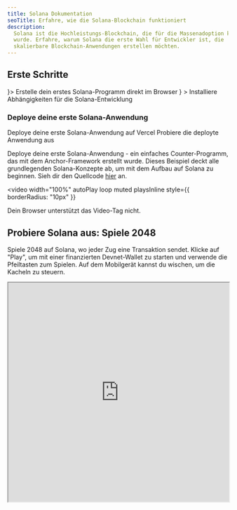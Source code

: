```yaml
---
title: Solana Dokumentation
seoTitle: Erfahre, wie die Solana-Blockchain funktioniert
description:
  Solana ist die Hochleistungs-Blockchain, die für die Massenadoption konzipiert
  wurde. Erfahre, warum Solana die erste Wahl für Entwickler ist, die
  skalierbare Blockchain-Anwendungen erstellen möchten.
---
```


## Erste Schritte

<Cards>
  <Card title="Schnellstart" href="/docs/intro/quick-start" icon={<Rocket />}>
    Erstelle dein erstes Solana-Programm direkt im Browser
  </Card>
  <Card
    title="Lokale Umgebung einrichten"
    href="/docs/intro/installation"
    icon={<Download />}
  >
    Installiere Abhängigkeiten für die Solana-Entwicklung
  </Card>
</Cards>

### Deploye deine erste Solana-Anwendung

<Cards>
  <Card
    title="Auf Vercel deployen"
    href="https://vercel.com/new/clone?repository-url=https%3A%2F%2Fgithub.com%2Fsolana-developers%2Fanchor-web3js-nextjs&root-directory=frontend&demo-title=Anchor%20Web3.js%20Next.js%20Demo&demo-description=An%20example%20deployment%20of%20the%20Anchor%20Web3.js%20Next.js%20project.&demo-url=https%3A%2F%2Fanchor-web3js-nextjs.vercel.app%2F&project-name=anchor-web3js-nextjs&repository-name=anchor-web3js-nextjs"
  >
    Deploye deine erste Solana-Anwendung auf Vercel
  </Card>
  <Card
    title="Vercel-Vorschau"
    href="https://anchor-web3js-nextjs-jade.vercel.app/"
  >
    Probiere die deployte Anwendung aus
  </Card>
</Cards>

Deploye deine erste Solana-Anwendung - ein einfaches Counter-Programm, das mit
dem Anchor-Framework erstellt wurde. Dieses Beispiel deckt alle grundlegenden
Solana-Konzepte ab, um mit dem Aufbau auf Solana zu beginnen. Sieh dir den
Quellcode [hier](https://github.com/solana-developers/anchor-web3js-nextjs) an.

<Accordions>
<Accordion title="Anwendungs-Demo">

<video
  width="100%"
  autoPlay
  loop
  muted
  playsInline
  style={{
    borderRadius: "10px"
  }}
>
  <source src="/assets/docs/counter.mp4" type="video/mp4" />
  Dein Browser unterstützt das Video-Tag nicht.
</video>

</Accordion>
</Accordions>

## Probiere Solana aus: Spiele 2048

Spiele 2048 auf Solana, wo jeder Zug eine Transaktion sendet. Klicke auf "Play",
um mit einer finanzierten Devnet-Wallet zu starten und verwende die Pfeiltasten
zum Spielen. Auf dem Mobilgerät kannst du wischen, um die Kacheln zu steuern.

<Accordions>
<Accordion title="Spiele Solana 2048">

<iframe
  src="https://solplay.de/solana-2048/"
  width="100%"
  height="500"
  style={{
    borderRadius: "12px",
    border: "2px solid rgba(0, 0, 0, 0.2)",
    maxWidth: "100%",
    minHeight: "300px",
    aspectRatio: "1"
  }}
  scrolling="no"
/>

</Accordion>
</Accordions>

Erstellt von [Jonas](https://x.com/SolPlay_jonas) aus dem DevRel-Team der Solana
Foundation.

## Starte mit dem Lernen

Lerne die wichtigsten Konzepte, die spezifisch für die Solana-Entwicklung sind.

<Cards>
  <Card title="Konten" href="/docs/core/accounts">
    Wie Solana Daten speichert
  </Card>
  <Card title="Gebühren auf Solana" href="/docs/core/fees">
    Kosten für das Senden von Transaktionen auf Solana
  </Card>
  <Card title="Transaktionen" href="/docs/core/transactions">
    Wie man mit dem Solana-Netzwerk interagiert
  </Card>
  <Card title="Programs" href="/docs/core/programs">
    Smart Contracts auf Solana
  </Card>
  <Card title="Programs Derived Address" href="/docs/core/pda">
    Wie man deterministische Adressen generiert
  </Card>
  <Card title="Cross Program Invocation" href="/docs/core/cpi">
    Wie man ein Program von einem anderen aus aufruft
  </Card>
</Cards>

### Client-seitige Entwicklung

Wenn du auf der Client-Seite entwickelst, helfen dir die folgenden von der
Community beigesteuerten SDKs, mit dem Netzwerk in beliebten Programmiersprachen
zu interagieren:

| Sprache    | SDK                                                                                                                                       |
| ---------- | ----------------------------------------------------------------------------------------------------------------------------------------- |
| Rust       | [solana_sdk](https://docs.rs/solana-sdk/latest/solana_sdk/)                                                                               |
| Typescript | [@solana/web3.js](https://github.com/anza-xyz/solana-web3.js)                                                                             |
| Python     | [solders](https://github.com/kevinheavey/solders)                                                                                         |
| Java       | [sava](https://sava.software) or [solanaj](https://github.com/skynetcap/solanaj) or [solana4j](https://github.com/LMAX-Exchange/solana4j) |
| C++        | [solcpp](https://github.com/mschneider/solcpp) or [solana-c](https://github.com/VAR-META-Tech/solana-c-sdk)                               |
| Go         | [solana-go](https://github.com/gagliardetto/solana-go)                                                                                    |
| Kotlin     | [sol4k](https://github.com/sol4k/sol4k) or [solanaKT](https://github.com/metaplex-foundation/SolanaKT)                                    |
| Dart       | [solana](https://github.com/espresso-cash/espresso-cash-public/tree/master/packages/solana)                                               |
| C#         | [solnet](https://github.com/bmresearch/Solnet)                                                                                            |
| GdScript   | [godot](https://github.com/Virus-Axel/godot-solana-sdk/)                                                                                  |

## Betrieb eines validators

Erfahre, was es bedeutet, einen Solana validator zu betreiben und dabei zu
helfen, das Netzwerk zu sichern.

<Cards>
  <Card title="Validators" href="https://docs.anza.xyz/validator/anatomy">
    Einzelne Knoten, die das Solana-Netzwerk sichern
  </Card>
  <Card
    title="Systemanforderungen"
    href="https://docs.anza.xyz/operations/requirements"
  >
    Empfohlene Hardware-Anforderungen und SOL, die für den Betrieb eines
    validators erforderlich sind
  </Card>
  <Card
    title="Validator-Einrichtung"
    href="https://docs.anza.xyz/operations/setup-a-validator"
  >
    Richte einen validator ein und verbinde dich zum ersten Mal mit einem
    Cluster
  </Card>
</Cards>

## Support erhalten

Erhalte Hilfe von der Solana-Community auf
[Solana StackExchange](https://solana.stackexchange.com).
